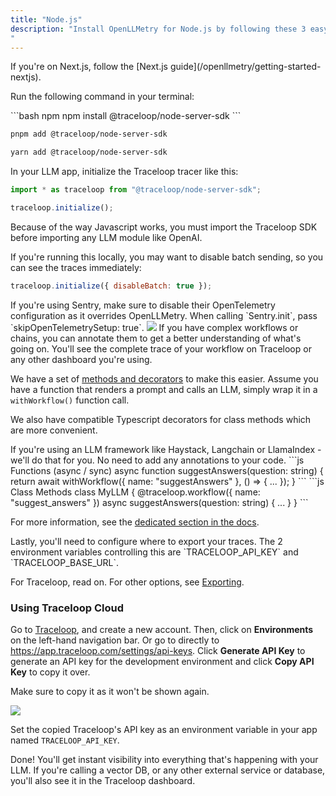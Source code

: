 ```yaml
---
title: "Node.js"
description: "Install OpenLLMetry for Node.js by following these 3 easy steps and get instant monitoring.
"
---
```


<Warning>
  If you're on Next.js, follow the [Next.js
  guide](/openllmetry/getting-started-nextjs).
</Warning>

<Steps>
<Step title="Install the SDK">

Run the following command in your terminal:

<CodeGroup>
```bash npm
npm install @traceloop/node-server-sdk
```

```bash pnpm
pnpm add @traceloop/node-server-sdk
```

```bash yarn
yarn add @traceloop/node-server-sdk
```

</CodeGroup>

In your LLM app, initialize the Traceloop tracer like this:

```js
import * as traceloop from "@traceloop/node-server-sdk";

traceloop.initialize();
```

<Warning>
  Because of the way Javascript works, you must import the Traceloop SDK before
  importing any LLM module like OpenAI.
</Warning>

If you're running this locally, you may want to disable batch sending, so you can see the traces immediately:

```js
traceloop.initialize({ disableBatch: true });
```

<Note>
  If you're using Sentry, make sure to disable their OpenTelemetry configuration as it overrides
  OpenLLMetry. When calling `Sentry.init`, pass `skipOpenTelemetrySetup: true`. 
</Note>

</Step>
<Step title="Annotate your workflows">
<Frame>
  <img src="/img/workflow.png" />
</Frame>
If you have complex workflows or chains, you can annotate them to get a better understanding of what's going on.
You'll see the complete trace of your workflow on Traceloop or any other dashboard you're using.

We have a set of [methods and decorators](/openllmetry/tracing/annotations) to make this easier.
Assume you have a function that renders a prompt and calls an LLM, simply wrap it in a `withWorkflow()` function call.

We also have compatible Typescript decorators for class methods which are more convenient.

<Tip>
  If you're using an LLM framework like Haystack, Langchain or LlamaIndex -
  we'll do that for you. No need to add any annotations to your code.
</Tip>

<CodeGroup>
```js Functions (async / sync)
async function suggestAnswers(question: string) {
  return await withWorkflow({ name: "suggestAnswers" }, () => {
    ...
  });
}
```
```js Class Methods
class MyLLM {
  @traceloop.workflow({ name: "suggest_answers" })
  async suggestAnswers(question: string) {
    ...
  }
}
```
</CodeGroup>

For more information, see the [dedicated section in the docs](/openllmetry/tracing/annotations).

</Step>
<Step title="Configure trace exporting">
Lastly, you'll need to configure where to export your traces.
The 2 environment variables controlling this are `TRACELOOP_API_KEY` and `TRACELOOP_BASE_URL`.

For Traceloop, read on. For other options, see [Exporting](/openllmetry/integrations/introduction).

### Using Traceloop Cloud

Go to [Traceloop](https://app.traceloop.com), and create a new account.
Then, click on **Environments** on the left-hand navigation bar. Or go to directly to https://app.traceloop.com/settings/api-keys.
Click **Generate API Key** to generate an API key for the development environment and click **Copy API Key** to copy it over.

<Warning>Make sure to copy it as it won't be shown again.</Warning>

<Frame>
  <img src="/img/apikey.png" />
</Frame>

Set the copied Traceloop's API key as an environment variable in your app named `TRACELOOP_API_KEY`.

Done! You'll get instant visibility into everything that's happening with your LLM.
If you're calling a vector DB, or any other external service or database, you'll also see it in the Traceloop dashboard.

</Step>
</Steps>
